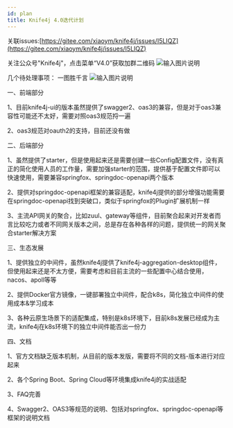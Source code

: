 ```yaml
---
id: plan
title: Knife4j 4.0迭代计划
---
```



 关联issues:[https://gitee.com/xiaoym/knife4j/issues/I5LIQZ](https://gitee.com/xiaoym/knife4j/issues/I5LIQZ)

关注公众号"Knife4j"，点击菜单“V4.0”获取加群二维码
![输入图片说明](/images/website/qrcode2.png "屏幕截图.png") 

几个待处理事项：
一图胜千言
![输入图片说明](https://foruda.gitee.com/images/1660054227551744942/屏幕截图.png "屏幕截图.png")


一、前端部分

1、目前knife4j-ui的版本虽然提供了swagger2、oas3的兼容，但是对于oas3兼容性可能还不太好，需要对照oas3规范捋一遍

2、oas3规范对oauth2的支持，目前还没有做



二、后端部分

1、虽然提供了starter，但是使用起来还是需要创建一些Config配置文件，没有真正的简化使用人员的工作量，需要加强starter的范围，提供基于配置文件即可以快速使用，需要兼容springfox、springdoc-openapi两个版本

2、提供对springdoc-openapi框架的兼容适配，knife4j提供的部分增强功能需要在springdoc-openapi找到突破口，类似于springfox的Plugin扩展机制一样

3、主流API网关的聚合，比如zuul、gateway等组件，目前聚合起来对开发者而言比较吃力或者不同网关版本之间，总是存在各种各样的问题，提供统一的网关聚合starter解决方案



三、生态发展

1、提供独立的中间件，虽然knife4j提供了knife4j-aggregation-desktop组件，但使用起来还是不太方便，需要考虑和目前主流的一些配置中心结合使用，nacos、apoll等等

2、提供Docker官方镜像，一键部署独立中间件，配合k8s，简化独立中间件的使用成本&学习成本

3、各种云原生场景下的适配集成，特别是k8s环境下，目前k8s发展已经成为主流，knife4j在k8s环境下的独立中间件能否出一份力


四、文档

1、官方文档缺乏版本机制，从目前的版本发版，需要将不同的文档-版本进行对应起来

2、各个Spring Boot、Spring Cloud等环境集成knife4j的实战适配

3、FAQ完善

4、Swagger2、OAS3等规范的说明、包括对springfox、springdoc-openapi等框架的说明文档